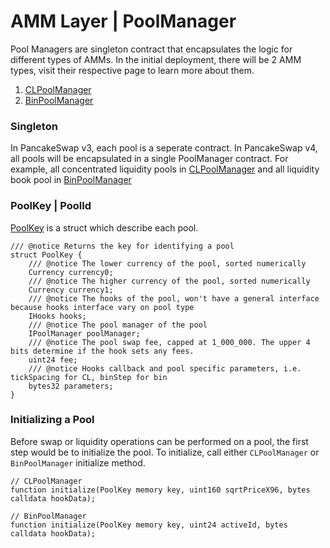 # AMM Layer | PoolManager

Pool Managers are singleton contract that encapsulates the logic for different types of AMMs. In the initial deployment, there will be 2 AMM types, visit their respective page to learn more about them. 

1. [CLPoolManager](/contracts/v4/overview/amm-layer/concentrated-liquidity)
2. [BinPoolManager](/contracts/v4/overview/amm-layer/liquidity-book)

### Singleton

In PancakeSwap v3, each pool is a seperate contract. In PancakeSwap v4, all pools will be encapsulated in a single PoolManager contract. For example, all concentrated liquidity pools in [CLPoolManager](https://github.com/pancakeswap/pancake-v4-core/blob/main/contracts/pool-cl/CLPoolManager.sol) and all liquidity book pool in [BinPoolManager](https://github.com/pancakeswap/pancake-v4-core/blob/main/contracts/pool-bin/BinPoolManager.sol)


### PoolKey | PoolId

[PoolKey](https://github.com/pancakeswap/pancake-v4-core/blob/main/contracts/types/PoolKey.sol) is a struct which describe each pool.

```
/// @notice Returns the key for identifying a pool
struct PoolKey {
    /// @notice The lower currency of the pool, sorted numerically
    Currency currency0;
    /// @notice The higher currency of the pool, sorted numerically
    Currency currency1;
    /// @notice The hooks of the pool, won't have a general interface because hooks interface vary on pool type
    IHooks hooks;
    /// @notice The pool manager of the pool
    IPoolManager poolManager;
    /// @notice The pool swap fee, capped at 1_000_000. The upper 4 bits determine if the hook sets any fees.
    uint24 fee;
    /// @notice Hooks callback and pool specific parameters, i.e. tickSpacing for CL, binStep for bin
    bytes32 parameters;
}
```

### Initializing a Pool

Before swap or liquidity operations can be performed on a pool, the first step would be to initialize the pool. To initialize, call either `CLPoolManager` or `BinPoolManager` initialize method. 

```solidity
// CLPoolManager
function initialize(PoolKey memory key, uint160 sqrtPriceX96, bytes calldata hookData);

// BinPoolManager
function initialize(PoolKey memory key, uint24 activeId, bytes calldata hookData);
```
